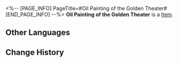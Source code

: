<%-- [PAGE_INFO]
PageTitle=#Oil Painting of the Golden Theater#
[END_PAGE_INFO] --%>
{{Item Infobox
|id          = 250012
|image       = Item Oil Painting of the Golden Theater.png{{subst:void|<!--$UPLOAD:<<SpriteOutput/Quest/Museum/MuseumItemPhotoIcon/MuseumItemPhotoIcon_112.png>-<Item Oil Painting of the Golden Theater.png>-<Item Icons>>-->}}
|type        = 
|invCategory = 
|rarity      = 1
|effect      = 
|description = 
}}
'''Oil Painting of the Golden Theater''' is a [[Item]].

==Other Languages==
{{Other Languages
|en   = Oil Painting of the Golden Theater
|zhs  = 绘有黄金歌剧院的油画
|zht  = 繪有黃金歌劇院的油畫
|ja   = 黄金シアターを描いた油絵
|ko   = 골든 극장이 담긴 유화
|es   = Pintura al óleo del Teatro Dorado
|fr   = Peinture à l'huile du Théâtre d'or
|ru   = Картина маслом со зданием Золотого театра
|th   = ภาพสีน้ำมันโรงละคร Golden Theater
|vi   = Tranh Sơn Dầu Cảnh Nhà Hát Hoàng Kim
|de   = Ölgemälde des Goldenen Theaters
|id   = Lukisan Cat Minyak Pemandangan Golden Theater
|pt   = Pintura a Óleo do Teatro Dourado
}}

==Change History==
{{Change History|1.1}}